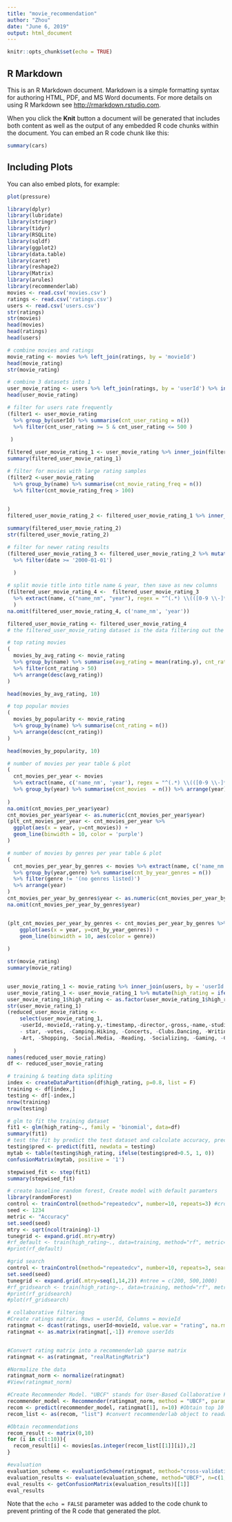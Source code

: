 ---
title: "movie_recommendation"
author: "Zhou"
date: "June 6, 2019"
output: html_document
---

```{r setup, include=FALSE}
knitr::opts_chunk$set(echo = TRUE)
```

## R Markdown

This is an R Markdown document. Markdown is a simple formatting syntax for authoring HTML, PDF, and MS Word documents. For more details on using R Markdown see <http://rmarkdown.rstudio.com>.

When you click the **Knit** button a document will be generated that includes both content as well as the output of any embedded R code chunks within the document. You can embed an R code chunk like this:

```{r cars}
summary(cars)
```

## Including Plots

You can also embed plots, for example:

```{r pressure, echo=FALSE}
plot(pressure)
```
```{r}
library(dplyr)
library(lubridate)
library(stringr)
library(tidyr)
library(RSQLite)
library(sqldf)
library(ggplot2)
library(data.table)
library(caret)
library(reshape2)
library(Matrix)
library(arules)
library(recommenderlab)
movies <- read.csv('movies.csv')
ratings <- read.csv('ratings.csv')
users <- read.csv('users.csv')
str(ratings)
str(movies)
head(movies)
head(ratings)
head(users)

```

```{r}
# combine movies and ratings
movie_rating <- movies %>% left_join(ratings, by = 'movieId')
head(movie_rating)
str(movie_rating)

# combine 3 datasets into 1
user_movie_rating <- users %>% left_join(ratings, by = 'userId') %>% inner_join(movies, by = 'movieId') 
head(user_movie_rating)

# filter for users rate frequently
(filter1 <- user_movie_rating
  %>% group_by(userId) %>% summarise(cnt_user_rating = n())
  %>% filter(cnt_user_rating >= 5 & cnt_user_rating <= 500 ) 
  
 )

filtered_user_movie_rating_1 <- user_movie_rating %>% inner_join(filter1, by = 'userId')
summary(filtered_user_movie_rating_1)

# filter for movies with large rating samples
(filter2 <-user_movie_rating 
  %>% group_by(name) %>% summarise(cnt_movie_rating_freq = n())
  %>% filter(cnt_movie_rating_freq > 100)

  
)
filtered_user_movie_rating_2 <- filtered_user_movie_rating_1 %>% inner_join(filter2, by = 'name')

summary(filtered_user_movie_rating_2)
str(filtered_user_movie_rating_2)

# filter for newer rating results
(filtered_user_movie_rating_3 <- filtered_user_movie_rating_2 %>% mutate(date = as_datetime(timestamp))
  %>% filter(date >= '2000-01-01')
  
  )

# split movie title into title name & year, then save as new columns 
(filtered_user_movie_rating_4 <-  filtered_user_movie_rating_3 
  %>% extract(name, c("name_nm", "year"), regex = "^(.*) \\(([0-9 \\-]*)\\)$", remove = F)
  )
na.omit(filtered_user_movie_rating_4, c('name_nm', 'year'))

filtered_user_movie_rating <- filtered_user_movie_rating_4
# the filtered_user_movie_rating dataset is the data filtering out the missing values, old ratings, small rating sample movies, and less rating experience users

```

```{r}
# top rating movies
(
  movies_by_avg_rating <- movie_rating
  %>% group_by(name) %>% summarise(avg_rating = mean(rating.y), cnt_rating = n())
  %>% filter(cnt_rating > 50)
  %>% arrange(desc(avg_rating))
)

head(movies_by_avg_rating, 10)

# top popular movies
(
  movies_by_popularity <- movie_rating
  %>% group_by(name) %>% summarise(cnt_rating = n())
  %>% arrange(desc(cnt_rating))
)

head(movies_by_popularity, 10)

```

```{r}
# number of movies per year table & plot
(
  cnt_movies_per_year <- movies
  %>% extract(name, c('name_nm', 'year'), regex = "^(.*) \\(([0-9 \\-]*)\\)$", remove = F)
  %>% group_by(year) %>% summarise(cnt_movies  = n()) %>% arrange(year)
                                                                    
)
na.omit(cnt_movies_per_year$year)
cnt_movies_per_year$year <- as.numeric(cnt_movies_per_year$year)
(plt_cnt_movies_per_year <- cnt_movies_per_year %>%
  ggplot(aes(x = year, y=cnt_movies)) +
  geom_line(binwidth = 10, color = 'purple') 
)
```

```{r}
# number of movies by genres per year table & plot 
(
  cnt_movies_per_year_by_genres <- movies %>% extract(name, c('name_nm', 'year'), regex = "^(.*) \\(([0-9 \\-]*)\\)$", remove = F)
  %>% group_by(year,genre) %>% summarise(cnt_by_year_genres = n())
  %>% filter(genre != '(no genres listed)')
  %>% arrange(year)
)
cnt_movies_per_year_by_genres$year <- as.numeric(cnt_movies_per_year_by_genres$year)
na.omit(cnt_movies_per_year_by_genres$year)      


(plt_cnt_movies_per_year_by_genres <- cnt_movies_per_year_by_genres %>%
    ggplot(aes(x = year, y=cnt_by_year_genres)) +
    geom_line(binwidth = 10, aes(color = genre))
    
)
```

```{r}
str(movie_rating)
summary(movie_rating)


user_movie_rating_1 <- movie_rating %>% inner_join(users, by = 'userId')
user_movie_rating_1 <- user_movie_rating_1 %>% mutate(high_rating = ifelse(rating.y >= 4, 1, 0))
user_movie_rating_1$high_rating <- as.factor(user_movie_rating_1$high_rating)
str(user_movie_rating_1)
(reduced_user_movie_rating <- 
    select(user_movie_rating_1,
    -userId,-movieId,-rating.y,-timestamp,-director,-gross,-name,-studio,-zipcode,-runtime,
    - star, -votes, -Camping.Hiking, -Concerts, -Clubs.Dancing, -Writing, -Sports, -Gardening,
    -Art, -Shopping, -Social.Media, -Reading, -Socializing, -Gaming, -Clothing.Spending)
  
  )
names(reduced_user_movie_rating)
df <- reduced_user_movie_rating
```

```{r}
# training & teating data spliting
index <- createDataPartition(df$high_rating, p=0.8, list = F)
training <- df[index,]
testing <- df[-index,]
nrow(training)
nrow(testing)
```

```{r}
# glm to fit the training dataset
fit1 <- glm(high_rating~., family = 'binomial', data=df)
summary(fit1)
# test the fit by predict the test dataset and calculate accuracy, precision, recall, etc,. by confusionmatrix
testing$pred <- predict(fit1, newdata = testing)
mytab <- table(testing$high_rating, ifelse(testing$pred>0.5, 1, 0))
confusionMatrix(mytab, positive = '1')

stepwised_fit <- step(fit1)
summary(stepwised_fit)
```

```{r}
# create baseline random forest, Create model with default paramters
library(randomForest)
control <- trainControl(method="repeatedcv", number=10, repeats=3) #cross validation
seed <- 1234
metric <- "Accuracy"
set.seed(seed)
mtry <- sqrt(ncol(training)-1)
tunegrid <- expand.grid(.mtry=mtry)
#rf_default <- train(high_rating~., data=training, method="rf", metric=metric, tuneGrid=tunegrid, trControl=control)
#print(rf_default) 

```

```{r}
#grid search 
control <- trainControl(method="repeatedcv", number=10, repeats=3, search="grid")
set.seed(seed)
tunegrid <- expand.grid(.mtry=seq(1,14,2)) #ntree = c(200, 500,1000)
#rf_gridsearch <- train(high_rating~., data=training, method="rf", metric=metric, tuneGrid=tunegrid, trControl=control)
#print(rf_gridsearch)
#plot(rf_gridsearch)

```

```{r}
# collaborative filtering
#Create ratings matrix. Rows = userId, Columns = movieId
ratingmat <- dcast(ratings, userId~movieId, value.var = "rating", na.rm=FALSE)
ratingmat <- as.matrix(ratingmat[,-1]) #remove userIds


#Convert rating matrix into a recommenderlab sparse matrix
ratingmat <- as(ratingmat, "realRatingMatrix")

#Normalize the data
ratingmat_norm <- normalize(ratingmat)
#View(ratingmat_norm)

```

```{r}
#Create Recommender Model. "UBCF" stands for User-Based Collaborative Filtering
recommender_model <- Recommender(ratingmat_norm, method = "UBCF", param=list(method="Cosine",nn=30))
recom <- predict(recommender_model, ratingmat[1], n=10) #Obtain top 10 recommendations for 1st user in dataset
recom_list <- as(recom, "list") #convert recommenderlab object to readable list

#Obtain recommendations
recom_result <- matrix(0,10)
for (i in c(1:10)){
  recom_result[i] <- movies[as.integer(recom_list[[1]][i]),2]
}
```

```{r}
#evaluation 
evaluation_scheme <- evaluationScheme(ratingmat, method="cross-validation", k=5, given=2, goodRating=5) #k=5 meaning a 5-fold cross validation. given=3 meaning a Given-3 protocol
evaluation_results <- evaluate(evaluation_scheme, method="UBCF", n=c(1,3,5,10,15,20))
eval_results <- getConfusionMatrix(evaluation_results)[[1]]
eval_results

```

Note that the `echo = FALSE` parameter was added to the code chunk to prevent printing of the R code that generated the plot.
